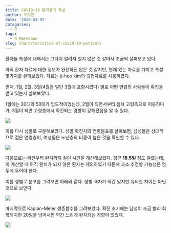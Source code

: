 ```yaml
---
title: COVID-19 환자들의 특성
author: 우석진
date: '2020-04-05'
categories:
  - R
tags:
  - R Markdown
slug: characteristics-of-covid-19-patients
---
```


환자들 특성에 대해서는 그다지 알려져 있지 않은 것 같아서 조금씩 살펴보고 있다.

아직 환자 자료에 대한 정보가 완전하진 않은 것 같지만, 현재 있는 자료를 가지고 특성 몇가지를 살펴보았다. 자료는 ji-hoo kim의 깃헙자료를 사용하였다. 

먼저, 1월, 2월, 3월(4월은 일단 3월에 포함시켰다) 별로 어떤 연령의 사람들이 확진을 받고 있는지 살펴보았다. 

1월에는 20대와 50대가 압도적이었는데, 2월이 되면서부터 점차 고령측으로 이동하다가, 3월이 되면 고령층에서 확진되는 경향이 강해졌음을 알 수 있다.


![](/post/2020-04-05-characteristics-of-covid-19-patients_files/patient_month.png)


이를 다시 성별로 구분해보았다. 성별 확진자의 연령분포를 살펴보면, 남성들은 상대적으로 젊은 연령층이, 여성들은 노년층의 비중이 높은 것을 확인할 수 있다. 

![](/post/2020-04-05-characteristics-of-covid-19-patients_files/patient_gender.png)

다음으로는 확진부터 완치까지 걸린 시간을 계산해보았다. 평균 **18.5일** 정도 걸렸는데, 이 계산할 때 아직 완치가 되지 않은 환자는 제외하였기 때문에 과소 추정할 가능성은 염두에 두어야 한다.

이를 성별로 분포를 그려보면 아래와 같다. 성별 격차가 약간 있지만 유의한 차이는 아닌 것으로 보인다. 

![](/post/2020-04-05-characteristics-of-covid-19-patients_files/duration_gender.png)

마지막으로 Kaplan-Meier 생존함수를 그려보았다. 확진 초기에는 남성이 조금 빨리 회복되지만 20일을 넘어서면 약간 느리게 완치되는 경향이 있었다. 

![](/post/2020-04-05-characteristics-of-covid-19-patients_files/survivor_gender.png)



